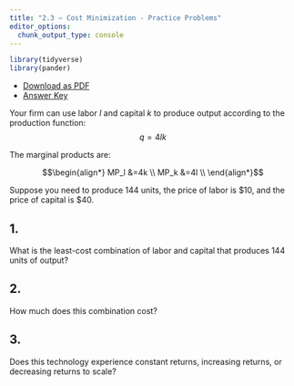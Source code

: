 ```yaml
---
title: "2.3 — Cost Minimization - Practice Problems"
editor_options: 
  chunk_output_type: console
---
```


```r
library(tidyverse)
library(pander)
```

- [<i class="fas fa-file-pdf"></i> Download as PDF](/practice/2.3-practice.pdf)
- [<i class="far fa-life-ring"></i> Answer Key](/practice/2.3-practice-answers.html)

Your firm can use labor $l$ and capital $k$ to produce output according to the production function:
$$q=4lk$$


The marginal products are:

$$\begin{align*}
MP_l &=4k \\
MP_k &=4l \\ \end{align*}$$

Suppose you  need to produce 144 units, the price of labor is $10, and the price of capital is $40. 

## 1. 
What is the least-cost combination of labor and capital that produces 144 units of output?

## 2.
How much does this combination cost?

## 3.
Does this technology experience constant returns, increasing returns, or decreasing returns to scale?
